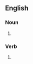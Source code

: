 {{also|hee-haws}}

==English==

===Noun===
{{head|en|noun form}}

# {{plural of|en|heehaw}}

===Verb===
{{head|en|verb form}}

# {{en-third-person singular of|heehaw}}
